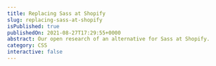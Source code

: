 ```yaml
---
title: Replacing Sass at Shopify
slug: replacing-sass-at-shopify
isPublished: true
publishedOn: 2021-08-27T17:29:55+0000
abstract: Our open research of an alternative for Sass at Shopify.
category: CSS
interactive: false
---
```



<Audio />

[Alex Page](https://twitter.com/alexpage_) and I join [Jerod](https://twitter.com/jerodsanto) & [Divya](https://twitter.com/shortdiv) on the JS Party Podcast. We discuss our open research, finding and selecting a viable alternative for Sass at Shopify.

[JS Party 190: Replacing Sass at Shopify](https://changelog.com/jsparty/190) – Listen on [Changelog.com](https://changelog.com/)

## Notes & Links

- [GitHub Issue on replacing Sass](https://github.com/Shopify/polaris/discussions/44)
- [Polaris Solutions Matrix](https://docs.google.com/spreadsheets/d/1rxrRTlbNWiLVu-Q5IK7xh5O1FmWcjyAS2XN7jiPrhYM/edit?usp=sharing)
- [Tailwind](https://tailwindcss.com/)
- [CSS Modules](https://github.com/css-modules/css-modules)
- [Stitches](https://stitches.dev/)
- [vanilla-extract](https://vanilla-extract.style/)
- [Design Systems Newsletter](https://maecapozzi.com/newsletter/)
